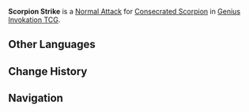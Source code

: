 {{Genius Invokation TCG Skill Infobox
|image      = Scorpion Strike Character Card Skill.png
|type       = Normal Attack
|character  = Consecrated Scorpion
|element    = Electro
|matching   = 1
|unaligned  = 2
|effect     = Deals 2 '''Physical DMG'''.
|order      = 1
}}
'''Scorpion Strike''' is a [[Character Card Normal Attack|Normal Attack]] for [[Consecrated Scorpion (Character Card)|Consecrated Scorpion]] in [[Genius Invokation TCG]].

==Other Languages==
{{Other Languages
|en       = Scorpion Strike
|zhs      = 蝎爪钳击
|zhs_rm   = 
|zht      = 蠍爪鉗擊
|zht_rm   = 
|zh_tl    = 
|ja       = サソリの挟み撃ち
|ja_rm    = Sasori no Hasamiuchi
|ja_tl    = Scorpion Strike
|ko       = 전갈 집게 공격
|ko_rm    = 
|ko_tl    = 
|es       = Tenaza de escorpión
|es_tl    = Scorpion Pincer
|fr       = Pince de scorpion
|fr_tl    = Scorpion Claw
|ru       = Удар скорпиона
|ru_tl    = Scorpion Strike
|th       = Scorpion Strike
|vi       = Móng Vuốt Kẹp Chặt
|vi_tl    = 
|de       = Skorpionszangenschlag
|de_tl    = Scorpion Pincer Strike
|id       = Scorpion Strike
|pt       = Ataque de Escorpião
|pt_tl    = 
|tr       = Akrep Darbesi
|tr_tl    = 
|it       = Colpo scorpionico
|it_tl    = 
}}

==Change History==
{{Change History|4.7}}

==Navigation==
{{Genius Invokation TCG Skill Navbox|Consecrated Scorpion}}
